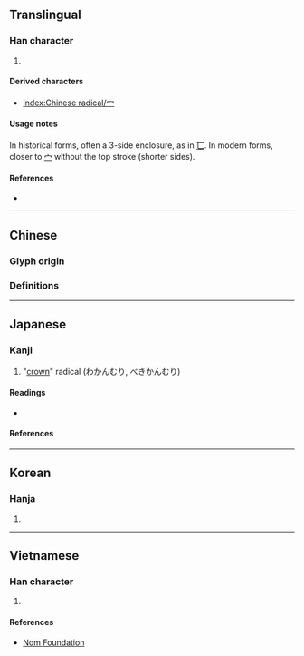 {{also|宀|勹|匸}}
{{character info/new}}
==Translingual==
{{stroke order|type=animate}}

===Han character===
{{Han char|rn=14|rad=冖|as=00|sn=2|four=37000|canj=IN,LN,XXLN}}

# {{mul-kangxi radical-def}}

====Derived characters====
* [[Index:Chinese radical/冖]]

====Usage notes====
In historical forms, often a 3-side enclosure, as in [[匸]]. In modern forms, closer to [[宀]] without the top stroke (shorter sides).

====References====
* {{Han ref|kx=0130.120|dkj=01565|dj=0292.120|hdz=10302.140|uh=5196|ud=20886}}

----

==Chinese==

===Glyph origin===
{{Han etym}}

===Definitions===
{{zh-see|冪|a}}

----

==Japanese==

===Kanji===
{{ja-kanji|grade=r|rs=冖00}}

# "[[crown]]" radical (わかんむり, べきかんむり)

====Readings====
* {{ja-readings|kanon=[[べき]] (beki)|goon=[[みゃく]] (myaku)|kun=[[おおう]] (oou)}}

====References====
{{ja-kref
|jis=514C
|ku=4944
|shift=996b
|euc=D1CC
|freq=''radical''
|nelson=''not listed''
|newnelson=398
|halpern=3353
|kld=''not listed''
|heisig=''not listed''
|tuttle=2i0.1
}}

----

==Korean==

===Hanja===
{{ko-hanja|hangeul=멱|rv=myeok|mr=myŏk|eumhun=덮을|ehrv=deopeul}}

# {{defn|lang=ko|sort=冖00}}

----

==Vietnamese==

===Han character===
{{vi-hantu|[[mịch]]|rs=冖00}}

# {{defn|lang=vi|sort=冖00}}

====References====
* [http://nomfoundation.org/common/nom_details.php?codepoint=5196 Nom Foundation]